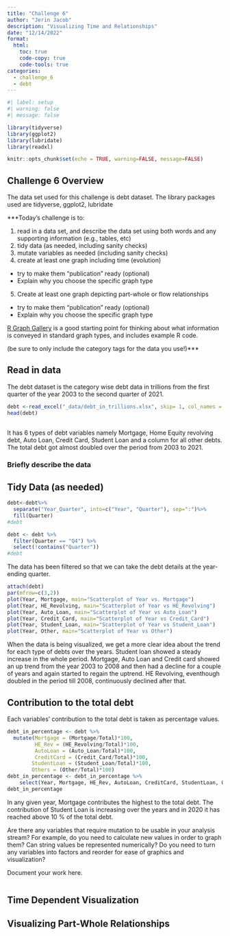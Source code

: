 ```yaml
---
title: "Challenge 6"
author: "Jerin Jacob"
description: "Visualizing Time and Relationships"
date: "12/14/2022"
format:
  html:
    toc: true
    code-copy: true
    code-tools: true
categories:
  - challenge_6
  - debt
---
```


```r
#| label: setup
#| warning: false
#| message: false

library(tidyverse)
library(ggplot2)
library(lubridate)
library(readxl)

knitr::opts_chunk$set(echo = TRUE, warning=FALSE, message=FALSE)
```

## Challenge 6 Overview
The data set used for this challenge is debt dataset.
The library packages used are tidyverse, ggplot2, lubridate

***Today's challenge is to:

1)  read in a data set, and describe the data set using both words and any supporting information (e.g., tables, etc)
2)  tidy data (as needed, including sanity checks)
3)  mutate variables as needed (including sanity checks)
4)  create at least one graph including time (evolution)
   - try to make them "publication" ready (optional)
   - Explain why you choose the specific graph type
5)  Create at least one graph depicting part-whole or flow relationships
   - try to make them "publication" ready (optional)
   - Explain why you choose the specific graph type

[R Graph Gallery](https://r-graph-gallery.com/) is a good starting point for thinking about what information is conveyed in standard graph types, and includes example R code.

(be sure to only include the category tags for the data you use!)***

## Read in data

The debt dataset is the category wise debt data in trillions from the first quarter of the year 2003 to the second quarter of 2021.


```r
debt <-read_excel("_data/debt_in_trillions.xlsx", skip= 1, col_names = c("Year_Quarter", "Mortgage", "HE_Revolving", "Auto_Loan", "Credit_Card", "Student_Loan", "Other", "Total")) 
head(debt)
  
```
 It has 6 types of debt variables namely Mortgage, Home Equity revolving debt, Auto Loan, Credit Card, Student Loan and a column for all other debts. The total debt got almost doubled over the period from 2003 to 2021.  

### Briefly describe the data

## Tidy Data (as needed)


```r
debt<-debt%>%
  separate("Year_Quarter", into=c("Year", "Quarter"), sep=":")%>%
  fill(Quarter)
#debt
```


```r
debt <- debt %>%
  filter(Quarter == "Q4") %>%
  select(!contains("Quarter"))
#debt
```
The data has been filtered so that we can take the debt details at the year-ending quarter.

```r
attach(debt)
par(mfrow=c(3,2))
plot(Year, Mortgage, main="Scatterplot of Year vs. Mortgage")
plot(Year, HE_Revolving, main="Scatterplot of Year vs HE_Revolving")
plot(Year, Auto_Loan, main="Scatterplot of Year vs Auto_Loan")
plot(Year, Credit_Card, main="Scatterplot of Year vs Credit_Card")
plot(Year, Student_Loan, main="Scatterplot of Year vs Student_Loan")
plot(Year, Other, main="Scatterplot of Year vs Other")


```
When the data is being visualized, we get a more clear idea about the trend for each type of debts over the years. Student loan showed a steady increase in the whole period. Mortgage, Auto Loan and Credit card showed an up trend from the year 2003 to 2008 and then had a decline for a couple of years and again started to regain the uptrend. HE Revolving, eventhough doubled in the period till 2008, continuously declined after that. 


## Contribution to the total debt

Each variables' contribution to the total debt is taken as percentage values. 
```r
debt_in_percentage <- debt %>%
  mutate(Mortgage = (Mortgage/Total)*100, 
         HE_Rev = (HE_Revolving/Total)*100, 
         AutoLoan = (Auto_Loan/Total)*100, 
         CreditCard = (Credit_Card/Total)*100,
        StudentLoan = (Student_Loan/Total)*100,
        Others = (Other/Total)*100)
debt_in_percentage <- debt_in_percentage %>%
    select(Year, Mortgage, HE_Rev, AutoLoan, CreditCard, StudentLoan, Others)
debt_in_percentage
```


In any given year, Mortgage contributes the highest to the total debt. The contribution of Student Loan is increasing over the years and in 2020 it has reached above 10 % of the total debt. 


Are there any variables that require mutation to be usable in your analysis stream? For example, do you need to calculate new values in order to graph them? Can string values be represented numerically? Do you need to turn any variables into factors and reorder for ease of graphics and visualization?

Document your work here.

```r

```

## Time Dependent Visualization


## Visualizing Part-Whole Relationships

